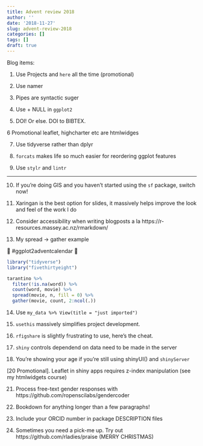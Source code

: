 ```yaml
---
title: Advent review 2018
author: ''
date: '2018-11-27'
slug: advent-review-2018
categories: []
tags: []
draft: true
---
```


Blog items:

1. Use Projects and `here` all the time (promotional)

2. Use namer

3. Pipes are syntactic suger

4. Use + NULL in `ggplot2`

5. DOI! Or else. DOI to BIBTEX.

6 Promotional leaflet, highcharter etc are htmlwidges 

7. Use tidyverse rather than dplyr

8. `forcats` makes life so much easier for reordering ggplot features

9. Use `stylr` and `lintr`

-----

10. If you're doing GIS and you haven't started using the `sf` package, switch now!

11. Xaringan is the best option for slides, it massively helps improve the look and feel of the work I do

12. Consider accessibility when writing blogposts a la https://r-resources.massey.ac.nz/rmarkdown/

12. My spread -> gather example

🎄 #ggplot2adventcalendar 🎄

```r
library("tidyverse")
library("fivethirtyeight")

tarantino %>%
  filter(!is.na(word)) %>%
  count(word, movie) %>%
  spread(movie, n, fill = 0) %>%
  gather(movie, count, 2:ncol(.))
```


[13 Promotional]: `visNetwork` is incredibly slow at doing layouts! Always use `visIgraphLayout`



14. Use `my_data %>% View(title = "just imported")`

16. `usethis` massively simplifies project development.

17. `rfigshare` is slightly frustrating to use, here's the cheat.

18. `shiny` controls dependend on data need to be made in the server

19. You're showing your age if you're still using shinyUI() and `shinyServer` 

[20 Promotional]. Leaflet in shiny apps requires z-index manipulation (see my htmlwidgets course)

21. Process free-text gender responses with https://github.com/ropenscilabs/gendercoder

22. Bookdown for anything longer than a few paragraphs!

23. Include your ORCID number in package DESCRIPTION files

24. Sometimes you need a pick-me up. Try out https://github.com/rladies/praise (MERRY CHRISTMAS)







